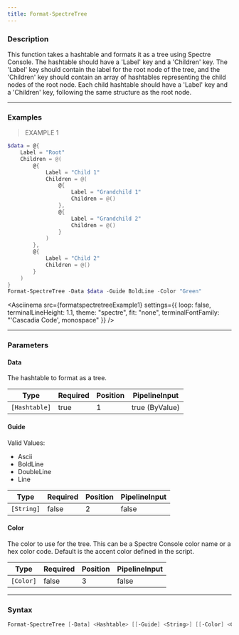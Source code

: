 ```yaml
---
title: Format-SpectreTree
---
```









### Description

This function takes a hashtable and formats it as a tree using Spectre Console. The hashtable should have a 'Label' key and a 'Children' key. The 'Label' key should contain the label for the root node of the tree, and the 'Children' key should contain an array of hashtables representing the child nodes of the root node. Each child hashtable should have a 'Label' key and a 'Children' key, following the same structure as the root node.



---


### Examples
> EXAMPLE 1

```powershell
$data = @{
    Label = "Root"
    Children = @(
        @{
            Label = "Child 1"
            Children = @(
                @{
                    Label = "Grandchild 1"
                    Children = @()
                },
                @{
                    Label = "Grandchild 2"
                    Children = @()
                }
            )
        },
        @{
            Label = "Child 2"
            Children = @()
        }
    )
}
Format-SpectreTree -Data $data -Guide BoldLine -Color "Green"
```
<Asciinema
    src={formatspectretreeExample1}
    settings={{
        loop: false,
        terminalLineHeight: 1.1,
        theme: "spectre",
        fit: "none",
        terminalFontFamily: "'Cascadia Code', monospace"
    }}
/>


---


### Parameters
#### **Data**

The hashtable to format as a tree.






|Type         |Required|Position|PipelineInput |
|-------------|--------|--------|--------------|
|`[Hashtable]`|true    |1       |true (ByValue)|



#### **Guide**

Valid Values:

* Ascii
* BoldLine
* DoubleLine
* Line






|Type      |Required|Position|PipelineInput|
|----------|--------|--------|-------------|
|`[String]`|false   |2       |false        |



#### **Color**

The color to use for the tree. This can be a Spectre Console color name or a hex color code. Default is the accent color defined in the script.






|Type     |Required|Position|PipelineInput|
|---------|--------|--------|-------------|
|`[Color]`|false   |3       |false        |





---


### Syntax
```powershell
Format-SpectreTree [-Data] <Hashtable> [[-Guide] <String>] [[-Color] <Color>] [<CommonParameters>]
```

